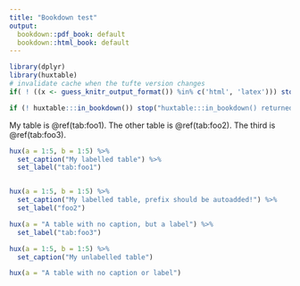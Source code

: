 ```yaml
---
title: "Bookdown test"
output:
  bookdown::pdf_book: default
  bookdown::html_book: default
---
```


```r
library(dplyr)
library(huxtable)
# invalidate cache when the tufte version changes
if( ! ((x <- guess_knitr_output_format()) %in% c('html', 'latex'))) stop("guessed output is ", x)

if (! huxtable:::in_bookdown()) stop("huxtable:::in_bookdown() returned false")
```

My table is \@ref(tab:foo1). The other table
is \@ref(tab:foo2). The third is \@ref(tab:foo3).

```r


hux(a = 1:5, b = 1:5) %>% 
  set_caption("My labelled table") %>% 
  set_label("tab:foo1")


hux(a = 1:5, b = 1:5) %>% 
  set_caption("My labelled table, prefix should be autoadded!") %>% 
  set_label("foo2")

hux(a = "A table with no caption, but a label") %>% 
  set_label("tab:foo3")

hux(a = 1:5, b = 1:5) %>% 
  set_caption("My unlabelled table")

hux(a = "A table with no caption or label")

```
